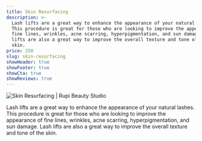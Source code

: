 ```yaml
---
title: Skin Resurfacing
description: >-
  Lash lifts are a great way to enhance the appearance of your natural lashes.
  This procedure is great for those who are looking to improve the appearance of
  fine lines, wrinkles, acne scarring, hyperpigmentation, and sun damage. Lash
  lifts are also a great way to improve the overall texture and tone of the
  skin.
price: 250
slug: skin-resurfacing
showHeader: true
showFooter: true
showCta: true
showReviews: true
---
```


![Skin Resurfacing | Rupi Beauty Studio](/uploads/people/woman-tenderly-touching-skin.webp 'Skin Resurfacing | Rupi Beauty Studio')

Lash lifts are a great way to enhance the appearance of your natural lashes. This procedure is great for those who are looking to improve the appearance of fine lines, wrinkles, acne scarring, hyperpigmentation, and sun damage. Lash lifts are also a great way to improve the overall texture and tone of the skin.
